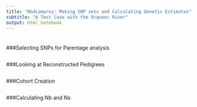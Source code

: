```yaml
---
title: "NbdLamprey: Making SNP sets and Calculating Genetic Estimates"
subtitle: "A Test Case with the Ocqueoc River"
output: html_notebook
---
```


###
```r

```


###Selecting SNPs for Parentage analysis
```r

```

###Looking at Reconstructed Pedigrees
```r

```

###Cohort Creation
```r

```

###Calculating Nb and Ns
```r

```























